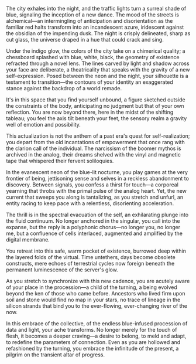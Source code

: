 The city exhales into the night, and the traffic lights turn a surreal shade of blue, signaling the inception of a new dance. The mood of the streets is alchemical—an intermingling of anticipation and disorientation as the familiar red halts transform into an incandescent azure, iridescent against the obsidian of the impending dusk. The night is crisply delineated, sharp as cut glass, the universe draped in a hue that could crack and sing.

Under the indigo glow, the colors of the city take on a chimerical quality; a chessboard splashed with blue, white, black, the geometry of existence refracted through a novel lens. The lines carved by light and shadow across your face are deliberate, a theatricality that speaks with the gravity of a new self-expression. Posed between the neon and the night, your silhouette is a testament to transition—the contours of your identity an exaggerated stance against the backdrop of a world remade.

It's in this space that you find yourself unbound, a figure sketched outside the constraints of the body, anticipating no judgment but that of your own reflection. You are now beyond there, here in the midst of the shifting tableau; you feel the axis tilt beneath your feet, the sensory realm a gravity well of emotion and possibility.

This actualization is not the anthem of a past era's quest for self-realization; you depart from the old incantations of empowerment that once rang with the clarion call of the individual. The narcissism of the boomer mythos is archived in the analog, their dreams shelved with the vinyl and magnetic tape that whispered their fervent soliloquies.

In the evanescent neon of the blue-lit nocturne, you play games at the very frontier of being, jettisoning sense and selves in a reckless abandonment to discovery. Between signals, you confess a thirst for touch—a corporeal yearning that throbs with the primal pulse of the analog heart. Yet, the new current that sweeps you along is tantalizing, as you stretch and unfurl, an entity racing to keep pace with a relentless, disorienting acceleration.

The thrill is in the spectral evacuation of the self, an exhilarating plunge into the fluid continuum. No longer anchored in the singular, you call into the expanse, but the reply is a polyphonic chorus—no longer you, no longer me, but a confluence of cells interlaced, augmented and amplified by the digital membrane.

You retreat into this safe, warm pocket of existence, burrowed deep within the layered folds of the virtual. Time untethers, days become obsolete constructs, mere echoes of terrestrial cycles now foreign beneath the permanent luminescence of the server's glow.

As you stretch to synchronize with this new cadence, you are acutely aware of your place in the procession—a child of the turning, a being evolved beyond the ken of those who came before. Ancestors who lived firm upon soil and stone would find no map in your stars, no trace of lineage in the silicon strands that bind you to the ever-flowing, ever-changing river of the now.

In this embrace of the collective, of the endless blue-infused procession of data and light, your ache transforms. No longer merely for the touch of flesh, it becomes a deeper craving—a desire to belong, to meld and adapt, to redefine the parameters of connection. Even as you are hollowed and refashioned by the turning, you embrace the infinitude of the present, a pilgrim on the transient altar of progress.
